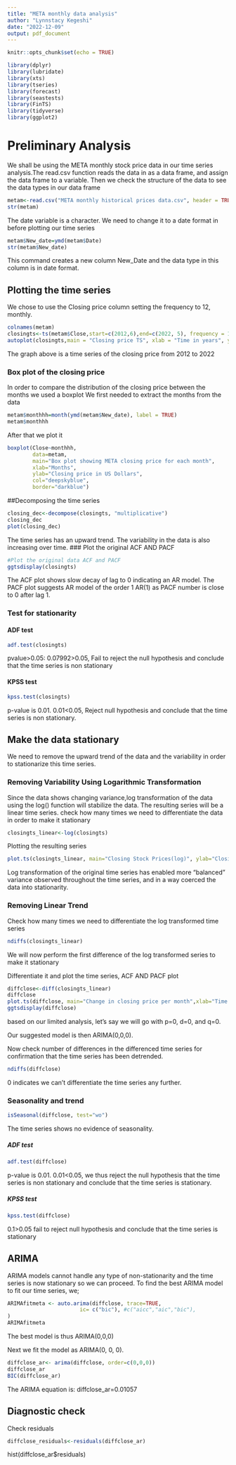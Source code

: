 ```yaml
---
title: "META monthly data analysis"
author: "Lynnstacy Kegeshi"
date: "2022-12-09"
output: pdf_document
---
```


```r
knitr::opts_chunk$set(echo = TRUE)
```
```r
library(dplyr)
library(lubridate)
library(xts)
library(tseries)
library(forecast)
library(seastests)
library(FinTS)
library(tidyverse)
library(ggplot2)
```

# Preliminary Analysis
We shall be using the META monthly stock price data in our time series analysis.The read.csv function reads the data in as a data frame, and assign the data frame to a variable. Then we check the structure of the data to see the data types in our data frame
```r
metam<-read.csv("META monthly historical prices data.csv", header = TRUE,  sep = ",")
str(metam)
```

The date variable is a character. We need to change it to a date format in before plotting our time series

```r
metam$New_date=ymd(metam$Date)
str(metam$New_date)
```
This command creates a new column New_Date and the data type in this column is in date format.

## Plotting the time series
We chose to use the Closing price column setting the frequency to 12, monthly. 

```r
colnames(metam)
closingts<-ts(metam$Close,start=c(2012,6),end=c(2022, 5), frequency = 12)
autoplot(closingts,main = "Closing price TS", xlab = "Time in years", ylab="Closing price" )


```

The graph above is a time series of the closing price from 2012 to 2022

### Box plot of the closing price
In order to compare the distribution of the closing price between the months we used a boxplot
We first needed to extract the months from the data
```r
metam$monthhh=month(ymd(metam$New_date), label = TRUE)
metam$monthhh
```

After that we plot it
```r
boxplot(Close~monthhh, 
        data=metam, 
        main="Box plot showing META closing price for each month",
        xlab="Months",
        ylab="Closing price in US Dollars",
        col="deepskyblue",
        border="darkblue")
```

##Decomposing the time series
```r
closing_dec<-decompose(closingts, "multiplicative")
closing_dec
plot(closing_dec)
```
The time series has an upward trend.
The variability in the data is also increasing over time.
### Plot the original ACF AND PACF 
```r
#Plot the original data ACF and PACF
ggtsdisplay(closingts)
```

The ACF plot shows slow decay of lag to 0 indicating an AR model. The PACF plot suggests AR model of the order 1 AR(1) as PACF number is close to 0 after lag 1.

### Test for stationarity
#### ADF test
```r
adf.test(closingts)
```

pvalue>0.05: 0.07992>0.05, Fail to reject the null hypothesis and conclude that the time series is non stationary

#### KPSS test
```r
kpss.test(closingts)
```
p-value is 0.01. 0.01<0.05, Reject null hypothesis and conclude that the time series is non stationary.

## Make the data stationary
We need to remove the upward trend of the data and the variability in order to stationarize this time series.

### Removing Variability Using Logarithmic Transformation
Since the data shows changing variance,log transformation of the data using the log() function will stabilize the data. The resulting series will be a linear time series.
check how many times we need to differentiate the data in order to make it stationary

```r
closingts_linear<-log(closingts)
```

Plotting the resulting series
```r
plot.ts(closingts_linear, main="Closing Stock Prices(log)", ylab="Closing Price", col=4)

```
Log transformation of the original time series has enabled more “balanced” variance observed throughout the time series, and in a way coerced the data into stationarity.

### Removing Linear Trend
Check how many times we need to differentiate the log transformed time series

```r
ndiffs(closingts_linear)
```
We will now perform the first difference of the log transformed series to make it stationary

Differentiate it and plot the time series, ACF AND PACF plot
```r
diffclose<-diff(closingts_linear)
diffclose
plot.ts(diffclose, main="Change in closing price per month",xlab="Time in years", ylab="Closing price", col="blue")
ggtsdisplay(diffclose)


```

based on our limited analysis, let's say we will go with p=0, d=0, and q=0.

Our suggested model is then ARIMA(0,0,0).

Now check number of differences in the differenced time series for confirmation that the time series has been detrended.
```r
ndiffs(diffclose)
```

0 indicates we can't differentiate the time series any further.

### Seasonality and trend
```r
isSeasonal(diffclose, test="wo")
```

The time series shows no evidence of seasonality.




##### ADF test
```r
adf.test(diffclose)
```
p-value is 0.01. 0.01<0.05, we thus reject the null hypothesis that the time series is non stationary and conclude that the time series is stationary.

##### KPSS test
```r
kpss.test(diffclose)
```

0.1>0.05 fail to reject null hypothesis and conclude that the time series is stationary




## ARIMA 
ARIMA models cannot handle any type of non-stationarity and the time series is now stationary so we can proceed.
To find the best ARIMA model to fit our time series, we;
```r
ARIMAfitmeta <- auto.arima(diffclose, trace=TRUE,
                       ic= c("bic"), #c("aicc","aic","bic"),
)
ARIMAfitmeta
```
The best model is thus ARIMA(0,0,0)

Next we fit the model as ARIMA(0, 0, 0).
```r
diffclose_ar<- arima(diffclose, order=c(0,0,0))
diffclose_ar
BIC(diffclose_ar)

```
The ARIMA equation is:
diffclose_ar=0.01057


## Diagnostic check
Check residuals
```r
diffclose_residuals<-residuals(diffclose_ar)
```

hist(diffclose_ar$residuals)

